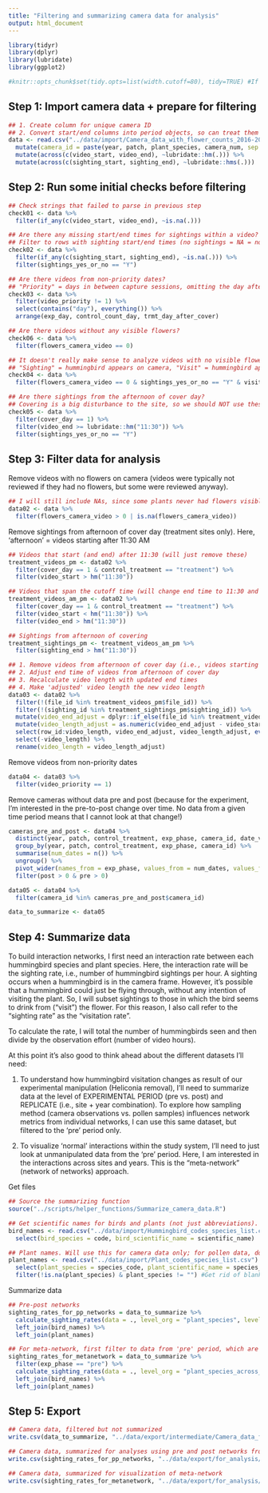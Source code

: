 ```yaml
---
title: "Filtering and summarizing camera data for analysis"
output: html_document
---
```


```r
library(tidyr)
library(dplyr)
library(lubridate)
library(ggplot2)

#knitr::opts_chunk$set(tidy.opts=list(width.cutoff=80), tidy=TRUE) #If want to knit to PDF, need to worry about text getting cut off
```

## Step 1: Import camera data + prepare for filtering
```r
## 1. Create column for unique camera ID
## 2. Convert start/end columns into period objects, so can treat them as times when filtering out afternoon videos from covering days
data <- read.csv("../data/import/Camera_data_with_flower_counts_2016-2018_20220712.csv") %>%
  mutate(camera_id = paste(year, patch, plant_species, camera_num, sep = "_")) %>% 
  mutate(across(c(video_start, video_end), ~lubridate::hm(.))) %>%
  mutate(across(c(sighting_start, sighting_end), ~lubridate::hms(.)))
```

## Step 2: Run some initial checks before filtering 
```r
## Check strings that failed to parse in previous step
check01 <- data %>%
  filter(if_any(c(video_start, video_end), ~is.na(.)))

## Are there any missing start/end times for sightings within a video?
## Filter to rows with sighting start/end times (no sightings = NA = no times to parse = warning message)
check02 <- data %>%
  filter(if_any(c(sighting_start, sighting_end), ~is.na(.))) %>%
  filter(sightings_yes_or_no == "Y")

## Are there videos from non-priority dates?
## "Priority" = days in between capture sessions, omitting the day after cover day (for treatment sites) or its equivalent (for control sites)
check03 <- data %>%
  filter(video_priority != 1) %>%
  select(contains("day"), everything()) %>% 
  arrange(exp_day, control_count_day, trmt_day_after_cover)

## Are there videos without any visible flowers?
check06 <- data %>%
  filter(flowers_camera_video == 0)

## It doesn't really make sense to analyze videos with no visible flowers, but out of curiosity...do hummingbirds ever visit anyway?
## "Sighting" = hummingbird appears on camera, "Visit" = hummingbird appears to drink from flower
check04 <- data %>%
  filter(flowers_camera_video == 0 & sightings_yes_or_no == "Y" & visit_type != "none") 

## Are there sightings from the afternoon of cover day? 
## Covering is a big disturbance to the site, so we should NOT use these data...and especially should not consider them 'pre' data!
check05 <- data %>%
  filter(cover_day == 1) %>%
  filter(video_end >= lubridate::hm("11:30")) %>%
  filter(sightings_yes_or_no == "Y")
```

## Step 3: Filter data for analysis

Remove videos with no flowers on camera (videos were typically not reviewed if they had no flowers, but some were reviewed anyway).
```r
## I will still include NAs, since some plants never had flowers visible on video (i.e., MARA-VER, GINGY)
data02 <- data %>%
  filter(flowers_camera_video > 0 | is.na(flowers_camera_video))
```    

Remove sightings from afternoon of cover day (treatment sites only). Here, 'afternoon' = videos starting after 11:30 AM
```r
## Videos that start (and end) after 11:30 (will just remove these)
treatment_videos_pm <- data02 %>%
  filter(cover_day == 1 & control_treatment == "treatment") %>%
  filter(video_start > hm("11:30"))

## Videos that span the cutoff time (will change end time to 11:30 and remove sightings after this time)
treatment_videos_am_pm <- data02 %>%
  filter(cover_day == 1 & control_treatment == "treatment") %>%
  filter(video_start < hm("11:30")) %>%
  filter(video_end > hm("11:30"))

## Sightings from afternoon of covering
treatment_sightings_pm <- treatment_videos_am_pm %>%
  filter(sighting_end > hm("11:30"))

## 1. Remove videos from afternoon of cover day (i.e., videos starting after 11:30AM)
## 2. Adjust end time of videos from afternoon of cover day
## 3. Recalculate video length with updated end times
## 4. Make 'adjusted' video length the new video length
data03 <- data02 %>% 
  filter(!(file_id %in% treatment_videos_pm$file_id)) %>% 
  filter(!(sighting_id %in% treatment_sightings_pm$sighting_id)) %>% 
  mutate(video_end_adjust = dplyr::if_else(file_id %in% treatment_videos_am_pm$file_id, hm("11:30"), video_end)) %>%
  mutate(video_length_adjust = as.numeric(video_end_adjust - video_start, "hours")) %>%
  select(row_id:video_length, video_end_adjust, video_length_adjust, everything()) %>%
  select(-video_length) %>%
  rename(video_length = video_length_adjust)
```

Remove videos from non-priority dates
```r
data04 <- data03 %>%
  filter(video_priority == 1)
```

Remove cameras without data pre and post (because for the experiment, I'm interested in the pre-to-post change over time. No data from a given time period means that I cannot look at that change!)
```r
cameras_pre_and_post <- data04 %>%
  distinct(year, patch, control_treatment, exp_phase, camera_id, date_video) %>%
  group_by(year, patch, control_treatment, exp_phase, camera_id) %>%
  summarise(num_dates = n()) %>%
  ungroup() %>%
  pivot_wider(names_from = exp_phase, values_from = num_dates, values_fill = 0) %>%
  filter(post > 0 & pre > 0)

data05 <- data04 %>%
  filter(camera_id %in% cameras_pre_and_post$camera_id)

data_to_summarize <- data05
```

## Step 4: Summarize data

To build interaction networks, I first need an interaction rate between each hummingbird species and plant species. Here, the interaction rate will be the sighting rate, i.e., number of hummingbird sightings per hour. A sighting occurs when a hummingbird is in the camera frame. However, it's possible that a hummingbird could just be flying through, without any intention of visiting the plant. So, I will subset sightings to those in which the bird seems to drink from ("visit") the flower. For this reason, I also call refer to the "sighting rate" as the "visitation rate".

To calculate the rate, I will total the number of hummingbirds seen and then divide by the observation effort (number of video hours).

At this point it's also good to think ahead about the different datasets I'll need:

1. To understand how hummingbird visitation changes as result of our experimental manipulation (Heliconia removal), I'll need to summarize data at the level of EXPERIMENTAL PERIOD (pre vs. post) and REPLICATE (i.e., site + year combination). To explore how sampling method (camera observations vs. pollen samples) influences network metrics from individual networks, I can use this same dataset, but filtered to the 'pre' period only.

2. To visualize 'normal' interactions within the study system, I'll need to just look at unmanipulated data from the 'pre' period. Here, I am interested in the interactions across sites and years. This is the "meta-network" (network of networks) approach.

Get files
```r
## Source the summarizing function
source("../scripts/helper_functions/Summarize_camera_data.R")

## Get scientific names for birds and plants (not just abbreviations). Will add after summarizing 
bird_names <- read.csv("../data/import/Hummingbird_codes_species_list.csv") %>%
  select(bird_species = code, bird_scientific_name = scientific_name)

## Plant names. Will use this for camera data only; for pollen data, do not always know exact plant species associated with each pollen morphotype
plant_names <- read.csv("../data/import/Plant_codes_species_list.csv") %>%
  select(plant_species = species_code, plant_scientific_name = species_name) %>%
  filter(!is.na(plant_species) & plant_species != "") #Get rid of blank rows
```

Summarize data
```r
## Pre-post networks
sighting_rates_for_pp_networks = data_to_summarize %>%
  calculate_sighting_rates(data = ., level_org = "plant_species", level_time = "exp_phase", level_bird = "camera_spp_separate", sightings = "with_visit", include_unknown_spp = FALSE) %>%
  left_join(bird_names) %>%
  left_join(plant_names)

## For meta-network, first filter to data from 'pre' period, which are not affected by experiment. Could probably also include data 'post' period of control sites, but just looking at pre period for simplicity
sighting_rates_for_metanetwork = data_to_summarize %>%
  filter(exp_phase == "pre") %>% 
  calculate_sighting_rates(data = ., level_org = "plant_species_across_sites", level_time = "all", level_bird = "camera_spp_separate", sightings = "with_visit", include_unknown_spp = FALSE) %>%
  left_join(bird_names) %>%
  left_join(plant_names)
```

## Step 5: Export
```r
## Camera data, filtered but not summarized
write.csv(data_to_summarize, "../data/export/intermediate/Camera_data_filtered_for_analysis.csv") 

## Camera data, summarized for analyses using pre and post networks from individual replicates
write.csv(sighting_rates_for_pp_networks, "../data/export/for_analysis/Camera_data_summarized_for_pp_networks.csv")

## Camera data, summarized for visualization of meta-network
write.csv(sighting_rates_for_metanetwork, "../data/export/for_analysis/Camera_data_summarized_for_metanetwork.csv") 
```